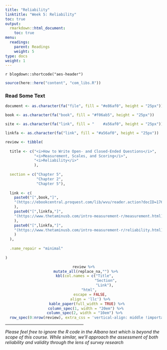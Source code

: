 ```yaml
---
title: "Reliability"
linktitle: "Week 5: Reliability"
toc: true
output:
  rmarkdown::html_document:
    toc: true
menu:
  readings:
    parent: Readings
    weight: 5
type: docs
weight: 1
---
```


`r blogdown::shortcode("aes-header")`

```r
source(here::here("content", "com_libs.R"))
```

### Read Some Text

```r

document <- as.character(fa("file", fill = "#e86af0", height = "25px"))

book <- as.character(fa("book", fill = "#f06ab5", height = "25px"))

site <- as.character(fa("link", fill = "	#a56af0", height = "25px"))

linkfa <- as.character(fa("link", fill = "#a56af0", height = "25px"))

review <- tibble(
  
  title <- c("<i>How to Write Open- and Closed-Ended Questions</i>",
             "<i>Measurement, Scales, and Scoring</i>",
             "<i>Reliability</i>"
             ),
  
  section = c("Chapter 5",
              "Chapter 2",
              "Chapter 5"),
  
  link <- c(
    paste0("[",book,"]",
    "(https://ebookcentral.proquest.com/lib/wvu/reader.action?docID=1762797&ppg=147){target='_blank'}"
    ),
    paste0("[",linkfa,"]",
    "(https://www.thetaminusb.com/intro-measurement-r/measurement.html){target='_blank'}"
    ),
    paste0("[",linkfa,"]",
    "(https://www.thetaminusb.com/intro-measurement-r/reliability.html){target='_blank'}"
    )
  ),
  
  .name_repair = "minimal"
  
)

```

<center>
```r
review %>%
  mutate_all(replace_na,"") %>%
  kbl(col.names = c("Title", 
                    "Section",
                    "Link"), 
      "html", 
      escape = FALSE,
      align = 'llc') %>%
   kable_paper(full_width = TRUE) %>%
  column_spec(1, width = "20em") %>%
  column_spec(2, width = "10em") %>% 
  row_spec(0:nrow(review), extra_css = 'vertical-align: middle !important;', color = "#f7f7f7", background = "transparent") 
```
</center>

<hr style="width:50%;">

<span style='font-size:14px;font-style: italic;'>Please feel free to ignore the R code in the Albano text which is beyond the scope of this course. While similar, we'll approach the assessment of both reliability and validity through the lens of survey research</span>

